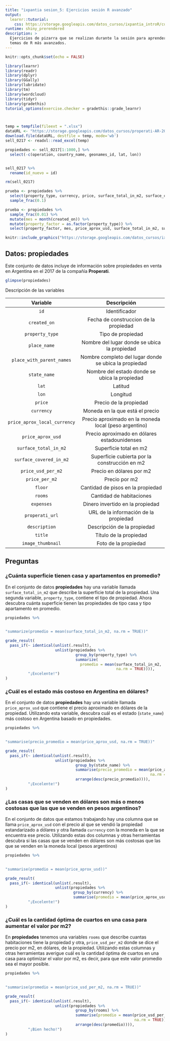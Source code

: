 ```yaml
---
title: "ixpantia sesion_5: Ejercicios sesión R avanzado"
output: 
  learnr::tutorial:
    css: https://storage.googleapis.com/datos_cursos/ixpantia_introR/custom_css.css
runtime: shiny_prerendered
description: >
  Ejercicios de pizarra que se realizan durante la sesión para aprender sobre
  temas de R más avanzados.
---
```


<style>
@import url('https://fonts.googleapis.com/css2?family=Roboto+Mono&family=Roboto+Slab&family=Source+Sans+Pro:wght@300;400&display=swap');

@import url('https://fonts.googleapis.com/css2?family=Lato&display=swap');
</style> 

```r
knitr::opts_chunk$set(echo = FALSE)

library(learnr)
library(readr)
library(dplyr)
library(GGally)
library(lubridate)
library(tm)
library(wordcloud)
library(tidyr)
library(gradethis)
tutorial_options(exercise.checker = gradethis::grade_learnr)



temp = tempfile(fileext = ".xlsx")
dataURL <- "https://storage.googleapis.com/datos_cursos/properati-AR-2017-08-01-properties_short.xlsx"
download.file(dataURL, destfile = temp, mode='wb')
sell_0217 <- readxl::read_excel(temp)

propiedades <- sell_0217[1:1000,] %>% 
  select(-c(operation, country_name, geonames_id, lat, lon))


sell_0217 %>%
  rename(id_nuevo = id)

rm(sell_0217)

prueba <- propiedades %>%
  select(property_type, currency, price, surface_total_in_m2, surface_covered_in_m2) %>%
  sample_frac(0.1)

prueba <- propiedades %>%
  sample_frac(0.01) %>%
  mutate(mes = month(created_on)) %>%
  mutate(property_factor = as.factor(property_type)) %>%
  select(property_factor, mes, price_aprox_usd, surface_total_in_m2, surface_covered_in_m2)
```

```r
knitr::include_graphics("https://storage.googleapis.com/datos_cursos/ixpantia_introR/ixpantia_logo.png")   
```

## Datos: **propiedades**

Este conjunto de datos incluye de información sobre propiedades en venta en Argentina en el 2017 de la compañía **Properati**. 
```r
glimpse(propiedades)
```
Descripción de las variables

| Variable | Descripción |
|:--------:|:-----------:|
| `id` | Identificador |
| `created_on` | Fecha de construccion de la propiedad |
| `property_type` | Tipo de propiedad |
| `place_name` | Nombre del lugar donde se ubica la propiedad |
| `place_with_parent_names` | Nombre completo del lugar donde se ubica la propiedad |
| `state_name` | Nombre del estado donde se ubica la propiedad |
| `lat` | Latitud |
| `lon` | Longitud |
| `price` | Precio de la propiedad |
| `currency` | Moneda en la que está el precio |
| `price_aprox_local_currency` | Precio aproximado en la moneda local (peso argentino)  |
| `price_aprox_usd` | Precio aproximado en dólares estadounidenses |
| `surface_total_in_m2 ` | Superficie total en m2 |
| `surface_covered_in_m2 ` | Superficie cubierta por la construcción en m2 |
| `price_usd_per_m2 ` | Precio en dólares por m2 |
| `price_per_m2` | Precio por m2 |
| `floor` | Cantidad de pisos en la propiedad |
| `rooms` | Cantidad de habitaciones |
| `expenses` | Dinero invertido en la propiedad |
| `properati_url` | URL de la información de la propiedad |
| `description` | Descripción de la propiedad |
| `title` | Título de la propiedad |
| `image_thumbnail` | Foto de la propiedad |

## Preguntas

### ¿Cuánta superficie tienen casa y apartamentos en promedio?

En el conjunto de datos **propiedades** hay una variable llamada
`surface_total_in_m2` que describe la superficie total de la propiedad. Una
segunda variable, `property_type`, contiene el tipo de propiedad. Ahora descubra cuánta superficie tienen las propiedades de tipo casa y tipo apartamento en promedio.
```r
propiedades %>% 
  
```

```r
"summarize(promedio = mean(surface_total_in_m2, na.rm = TRUE))"
```

```r
grade_result(
  pass_if(~ identical(unlist(.result), 
                      unlist(propiedades %>%
                               group_by(property_type) %>%
                               summarize(
                                 promedio = mean(surface_total_in_m2,
                                                 na.rm = TRUE)))),
          "¡Excelente!")
)
```

### ¿Cuál es el estado más costoso en Argentina en dólares?

En el conjunto de datos **propiedades** hay una variable llamada `price_aprox_usd`
que contiene el precio aproximado en dólares de la propiedad. Utilizando esta
variable, descubra cuál es el estado (`state_name`) más costoso en Argentina
basado en propiedades. 

```r
propiedades %>% 
  
```

```r
"summarise(precio_promedio = mean(price_aprox_usd, na.rm = TRUE))"
```

```r
grade_result(
  pass_if(~ identical(unlist(.result),
                      unlist(propiedades %>%
                               group_by(state_name) %>%
                               summarise(precio_promedio = mean(price_aprox_usd,
                                                                na.rm = TRUE)) %>%
                               arrange(desc(precio_promedio)))),
          "¡Excelente!")
)
```

### ¿Las casas que se venden en dólares son más o menos costosas que las que se venden en pesos argentinos?

En el conjunto de datos que estamos trabajando hay una columna que se llama
`price_aprox_usd` con el precio al que se vendió la propiedad estandarizado a
dólares y otra llamada `currency` con la moneda en la que se encuentra ese precio.
Utilizando estas dos columnas y otras herramientas descubra si las casas que se venden en dólares son más costosas que las que se venden en la moneda local 
(pesos argentinos)
```r
propiedades %>% 
  
```

```r
"summarise(promedio = mean(price_aprox_usd))"
```

```r
grade_result(
  pass_if(~ identical(unlist(.result),
                      unlist(propiedades %>%
                              group_by(currency) %>% 
                              summarise(promedio = mean(price_aprox_usd)))),
          "¡Excelente!")
)
```

### ¿Cuál es la cantidad óptima de cuartos en una casa para aumentar el valor por m2?

En **propiedades** tenemos una variables `rooms` que describe cuantas habitaciones
tiene la propiedad y otra, `price_usd_per_m2` donde se dice el precio por m2, en
dólares, de la propiedad. Utilizando estas columnas y otras herramientas averigue
cuál es la cantidad óptima de cuartos en una casa para optimizar el valor por m2, 
es decir, para que este valor promedio sea el mayor posible. 

```r
propiedades %>% 
  
```

```r
"summarise(promedio = mean(price_usd_per_m2, na.rm = TRUE))"
```

```r
grade_result(
  pass_if(~ identical(unlist(.result),
                      unlist(propiedades %>%
                               group_by(rooms) %>% 
                               summarise(promedio = mean(price_usd_per_m2,
                                                         na.rm = TRUE)) %>%
                               arrange(desc(promedio)))),
          "¡Bien hecho!")
)
```

